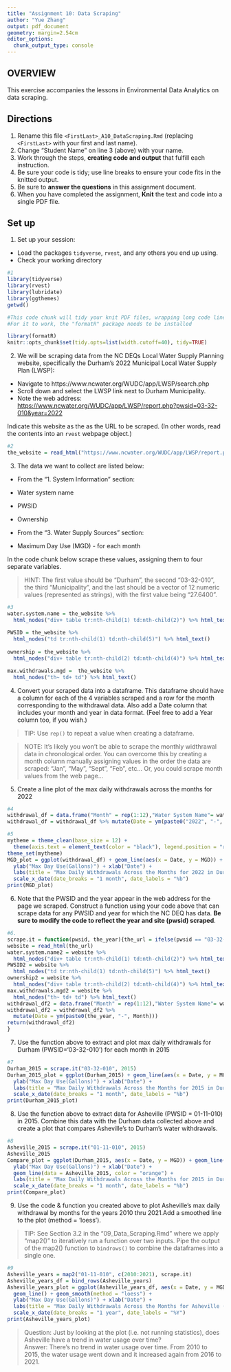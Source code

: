 ```yaml
---
title: "Assignment 10: Data Scraping"
author: "Yue Zhang"
output: pdf_document
geometry: margin=2.54cm
editor_options: 
  chunk_output_type: console
---
```


## OVERVIEW

This exercise accompanies the lessons in Environmental Data Analytics on data scraping. 

## Directions
1. Rename this file `<FirstLast>_A10_DataScraping.Rmd` (replacing `<FirstLast>` with your first and last name).
2. Change "Student Name" on line 3 (above) with your name.
3. Work through the steps, **creating code and output** that fulfill each instruction.
4. Be sure your code is tidy; use line breaks to ensure your code fits in the knitted output.
5. Be sure to **answer the questions** in this assignment document.
6. When you have completed the assignment, **Knit** the text and code into a single PDF file.


## Set up 
1. Set up your session:

* Load the packages `tidyverse`, `rvest`, and any others you end up using.
* Check your working directory

```r
#1
library(tidyverse)
library(rvest)
library(lubridate)
library(ggthemes)
getwd()

```

```r
#This code chunk will tidy your knit PDF files, wrapping long code lines
#For it to work, the "formatR" package needs to be installed

library(formatR)
knitr::opts_chunk$set(tidy.opts=list(width.cutoff=40), tidy=TRUE)
```


2. We will be scraping data from the NC DEQs Local Water Supply Planning website, specifically the Durham's 2022 Municipal Local Water Supply Plan (LWSP): 
 * Navigate to https://www.ncwater.org/WUDC/app/LWSP/search.php
 * Scroll down and select the LWSP link next to Durham Municipality. 
 * Note the web address: <https://www.ncwater.org/WUDC/app/LWSP/report.php?pwsid=03-32-010&year=2022>
 
Indicate this website as the as the URL to be scraped. (In other words, read the contents into an `rvest` webpage object.)

```r
#2
the_website = read_html("https://www.ncwater.org/WUDC/app/LWSP/report.php?pwsid=03-32-010&year=2022")

```

3. The data we want to collect are listed below:

* From the "1. System Information" section:
 * Water system name
 * PWSID
 * Ownership
 
* From the "3. Water Supply Sources" section:
 * Maximum Day Use (MGD) - for each month

In the code chunk below scrape these values, assigning them to four separate variables.

>HINT: The first value should be "Durham", the second "03-32-010", the third "Municipality", and the last should be a vector of 12 numeric values (represented as strings), with the first value being "27.6400".

```r
#3
water.system.name = the_website %>% 
  html_nodes("div+ table tr:nth-child(1) td:nth-child(2)") %>% html_text()
  
PWSID = the_website %>% 
  html_nodes("td tr:nth-child(1) td:nth-child(5)") %>% html_text()
  
ownership = the_website %>% 
  html_nodes("div+ table tr:nth-child(2) td:nth-child(4)") %>% html_text()

max.withdrawals.mgd =  the_website %>% 
  html_nodes("th~ td+ td") %>% html_text()

```


4. Convert your scraped data into a dataframe. This dataframe should have a column for each of the 4 variables scraped and a row for the month corresponding to the withdrawal data. Also add a Date column that includes your month and year in data format. (Feel free to add a Year column too, if you wish.)

>TIP: Use `rep()` to repeat a value when creating a dataframe.

>NOTE: It's likely you won't be able to scrape the monthly widthrawal data in chronological order. You can overcome this by creating a month column manually assigning values in the order the data are scraped: "Jan", "May", "Sept", "Feb", etc... Or, you could scrape month values from the web page...

5. Create a line plot of the max daily withdrawals across the months for 2022

```r
#4
withdrawal_df = data.frame("Month" = rep(1:12),"Water System Name"= water.system.name, "Ownership" = ownership, "PWSID" = PWSID, "MGD" = as.numeric(max.withdrawals.mgd))
withdrawal_df = withdrawal_df %>% mutate(Date = ym(paste0("2022", "-", Month)))

#5
mytheme = theme_clean(base_size = 12) + 
  theme(axis.text = element_text(color = "black"), legend.position = "right", axis.text.x = element_text(angle = 45, vjust = 0.5, hjust = 0.5), plot.title = element_text(size = 12))
theme_set(mytheme)
MGD_plot = ggplot(withdrawal_df) + geom_line(aes(x = Date, y = MGD)) + 
  ylab("Max Day Use(Gallons)") + xlab("Date") + 
  labs(title = "Max Daily Withdrawals Across the Months for 2022 in Durham") + 
  scale_x_date(date_breaks = "1 month", date_labels = "%b")
print(MGD_plot)

```

6. Note that the PWSID and the year appear in the web address for the page we scraped. Construct a function using your code above that can scrape data for any PWSID and year for which the NC DEQ has data. **Be sure to modify the code to reflect the year and site (pwsid) scraped**.

```r
#6.
scrape.it = function(pwsid, the_year){the_url = ifelse(pwsid == "03-32-010" & the_year == 2022, "https://www.ncwater.org/WUDC/app/LWSP/report.php?pwsid=03-32-010&year=2022", paste0("https://www.ncwater.org/WUDC/app/LWSP/report.php", "?", "pwsid=", pwsid, "&", "year=", the_year))
website = read_html(the_url)
water.system.name2 = website %>% 
  html_nodes("div+ table tr:nth-child(1) td:nth-child(2)") %>% html_text()
PWSID2 = website %>% 
  html_nodes("td tr:nth-child(1) td:nth-child(5)") %>% html_text()
ownership2 = website %>% 
  html_nodes("div+ table tr:nth-child(2) td:nth-child(4)") %>% html_text()
max.withdrawals.mgd2 = website %>% 
  html_nodes("th~ td+ td") %>% html_text()
withdrawal_df2 = data.frame("Month" = rep(1:12),"Water System Name"= water.system.name2, "Ownership" =  ownership2, "PWSID" = PWSID2, "MGD" = as.numeric(max.withdrawals.mgd2))
withdrawal_df2 = withdrawal_df2 %>% 
  mutate(Date = ym(paste0(the_year, "-", Month)))
return(withdrawal_df2)
}

```

7. Use the function above to extract and plot max daily withdrawals for Durham (PWSID='03-32-010') for each month in 2015

```r
#7
Durham_2015 = scrape.it("03-32-010", 2015)
Durham_2015_plot = ggplot(Durham_2015) + geom_line(aes(x = Date, y = MGD))+ 
  ylab("Max Day Use(Gallons)") + xlab("Date") + 
  labs(title = "Max Daily Withdrawals Across the Months for 2015 in Durham") + 
  scale_x_date(date_breaks = "1 month", date_labels = "%b")
print(Durham_2015_plot)

```

8. Use the function above to extract data for Asheville (PWSID = 01-11-010) in 2015. Combine this data with the Durham data collected above and create a plot that compares Asheville's to Durham's water withdrawals.

```r
#8
Asheville_2015 = scrape.it("01-11-010", 2015)
Asheville_2015
Compare_plot = ggplot(Durham_2015, aes(x = Date, y = MGD)) + geom_line(color = "blue")+ 
  ylab("Max Day Use(Gallons)") + xlab("Date") + 
  geom_line(data = Asheville_2015, color = "orange") + 
  labs(title = "Max Daily Withdrawals Across the Months for 2015 in Durham and Asheville") + 
  scale_x_date(date_breaks = "1 month", date_labels = "%b")
print(Compare_plot)

```


9. Use the code & function you created above to plot Asheville's max daily withdrawal by months for the years 2010 thru 2021.Add a smoothed line to the plot (method = 'loess').

> TIP: See Section 3.2 in the "09_Data_Scraping.Rmd" where we apply "map2()" to iteratively run a function over two inputs. Pipe the output of the map2() function to `bindrows()` to combine the dataframes into a single one. 

```r
#9 
Asheville_years = map2("01-11-010", c(2010:2021), scrape.it)
Asheville_years_df = bind_rows(Asheville_years)
Asheville_years_plot = ggplot(Asheville_years_df, aes(x = Date, y = MGD)) + 
  geom_line() + geom_smooth(method = "loess") + 
  ylab("Max Day Use(Gallons)") + xlab("Date") + 
  labs(title = "Max Daily Withdrawals Across the Months for Asheville (2010-2021)") + 
  scale_x_date(date_breaks = "1 year", date_labels = "%Y")
print(Asheville_years_plot)

```

> Question: Just by looking at the plot (i.e. not running statistics), does Asheville have a trend in water usage over time?  
Answer: There's no trend in water usage over time. From 2010 to 2015, the water usage went down and it increased again from 2016 to 2021.
